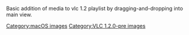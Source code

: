 Basic addition of media to vlc 1.2 playlist by dragging-and-dropping into main view.

[[Category:macOS images]]
[[Category:VLC 1.2.0-pre images]]
